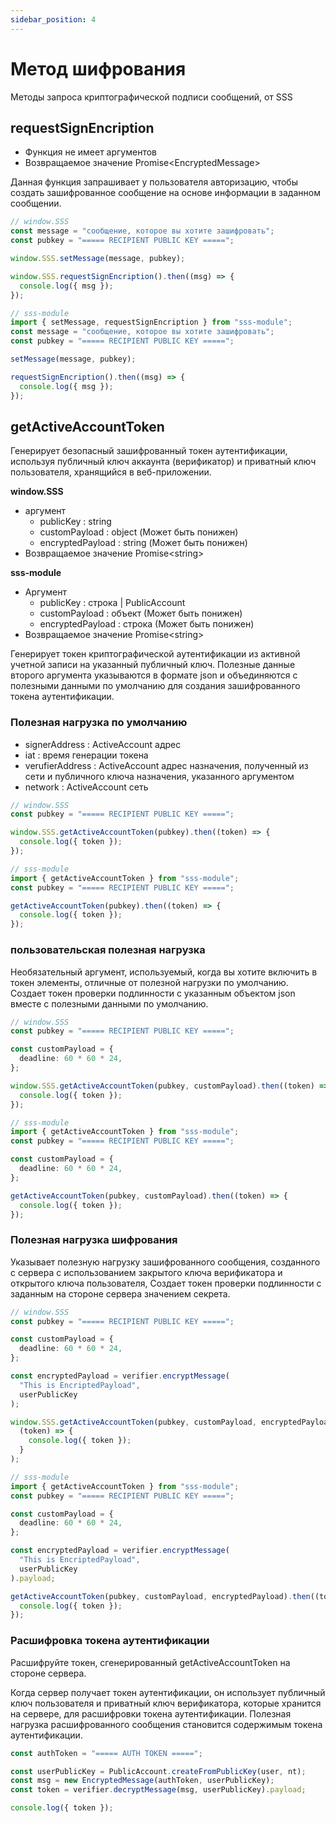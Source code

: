 ```yaml
---
sidebar_position: 4
---
```


# Метод шифрования

Методы запроса криптографической подписи сообщений, от SSS

## requestSignEncription

- Функция не имеет аргументов
- Возвращаемое значение Promise<EncryptedMessage\>

Данная функция запрашивает у пользователя авторизацию, чтобы создать зашифрованное сообщение на основе информации в заданном сообщении.

```ts
// window.SSS
const message = "сообщение, которое вы хотите зашифровать";
const pubkey = "===== RECIPIENT PUBLIC KEY =====";

window.SSS.setMessage(message, pubkey);

window.SSS.requestSignEncription().then((msg) => {
  console.log({ msg });
});
```

```ts
// sss-module
import { setMessage, requestSignEncription } from "sss-module";
const message = "сообщение, которое вы хотите зашифровать";
const pubkey = "===== RECIPIENT PUBLIC KEY =====";

setMessage(message, pubkey);

requestSignEncription().then((msg) => {
  console.log({ msg });
});
```

## getActiveAccountToken

Генерирует безопасный зашифрованный токен аутентификации, используя публичный ключ аккаунта (верификатор) и приватный ключ пользователя, хранящийся в веб-приложении.

**window.SSS**

- аргумент
  - publicKey : string
  - customPayload : object (Может быть понижен)
  - encryptedPayload : string (Может быть понижен)
- Возвращаемое значение Promise<string\>

**sss-module**

- Аргумент
  - publicKey : строка | PublicAccount
  - customPayload : объект (Может быть понижен)
  - encryptedPayload : строка (Может быть понижен)
- Возвращаемое значение Promise<string\>

Генерирует токен криптографической аутентификации из активной учетной записи на указанный публичный ключ.
Полезные данные второго аргумента указываются в формате json и объединяются с полезными данными по умолчанию для создания зашифрованного токена аутентификации.

### Полезная нагрузка по умолчанию

- signerAddress : ActiveAccount адрес
- iat : время генерации токена
- verufierAddress : ActiveAccount адрес назначения, полученный из сети и публичного ключа назначения, указанного аргументом
- network : ActiveAccount сеть

```ts
// window.SSS
const pubkey = "===== RECIPIENT PUBLIC KEY =====";

window.SSS.getActiveAccountToken(pubkey).then((token) => {
  console.log({ token });
});
```

```ts
// sss-module
import { getActiveAccountToken } from "sss-module";
const pubkey = "===== RECIPIENT PUBLIC KEY =====";

getActiveAccountToken(pubkey).then((token) => {
  console.log({ token });
});
```

### пользовательская полезная нагрузка

Необязательный аргумент, используемый, когда вы хотите включить в токен элементы, отличные от полезной нагрузки по умолчанию. Создает токен проверки подлинности с указанным объектом json вместе с полезными данными по умолчанию.

```ts
// window.SSS
const pubkey = "===== RECIPIENT PUBLIC KEY =====";

const customPayload = {
  deadline: 60 * 60 * 24,
};

window.SSS.getActiveAccountToken(pubkey, customPayload).then((token) => {
  console.log({ token });
});
```

```ts
// sss-module
import { getActiveAccountToken } from "sss-module";
const pubkey = "===== RECIPIENT PUBLIC KEY =====";

const customPayload = {
  deadline: 60 * 60 * 24,
};

getActiveAccountToken(pubkey, customPayload).then((token) => {
  console.log({ token });
});
```

### Полезная нагрузка шифрования

Указывает полезную нагрузку зашифрованного сообщения, созданного с сервера с использованием закрытого ключа верификатора и открытого ключа пользователя,
Создает токен проверки подлинности с заданным на стороне сервера значением секрета.

```ts
// window.SSS
const pubkey = "===== RECIPIENT PUBLIC KEY =====";

const customPayload = {
  deadline: 60 * 60 * 24,
};

const encryptedPayload = verifier.encryptMessage(
  "This is EncriptedPayload",
  userPublicKey
);

window.SSS.getActiveAccountToken(pubkey, customPayload, encryptedPayload).then(
  (token) => {
    console.log({ token });
  }
);
```

```ts
// sss-module
import { getActiveAccountToken } from "sss-module";
const pubkey = "===== RECIPIENT PUBLIC KEY =====";

const customPayload = {
  deadline: 60 * 60 * 24,
};

const encryptedPayload = verifier.encryptMessage(
  "This is EncriptedPayload",
  userPublicKey
).payload;

getActiveAccountToken(pubkey, customPayload, encryptedPayload).then((token) => {
  console.log({ token });
});
```

### Расшифровка токена аутентификации

Расшифруйте токен, сгенерированный getActiveAccountToken на стороне сервера.

Когда сервер получает токен аутентификации, он использует публичный ключ пользователя и приватный ключ верификатора, которые хранится на сервере, для расшифровки токена аутентификации.
Полезная нагрузка расшифрованного сообщения становится содержимым токена аутентификации.

```ts
const authToken = "===== AUTH TOKEN =====";

const userPublicKey = PublicAccount.createFromPublicKey(user, nt);
const msg = new EncryptedMessage(authToken, userPublicKey);
const token = verifier.decryptMessage(msg, userPublicKey).payload;

console.log({ token });
```
